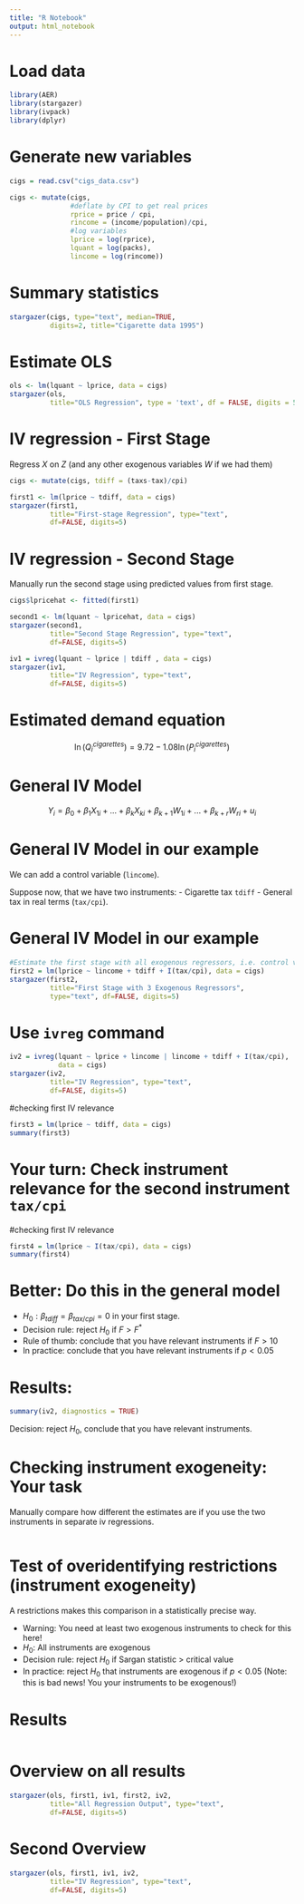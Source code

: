 ```yaml
---
title: "R Notebook"
output: html_notebook
---
```


# Load data

```r


library(AER)
library(stargazer)
library(ivpack)
library(dplyr)

```


# Generate new variables

```r

cigs = read.csv("cigs_data.csv")

cigs <- mutate(cigs,
               #deflate by CPI to get real prices
               rprice = price / cpi,
               rincome = (income/population)/cpi,
               #log variables
               lprice = log(rprice),
               lquant = log(packs),
               lincome = log(rincome))
```



# Summary statistics
```r
stargazer(cigs, type="text", median=TRUE,
          digits=2, title="Cigarette data 1995")
```

# Estimate OLS

```r
ols <- lm(lquant ~ lprice, data = cigs)
stargazer(ols,
          title="OLS Regression", type = 'text', df = FALSE, digits = 5)
```



# IV regression - First Stage

Regress $X$ on $Z$ (and any other exogenous variables $W$ if we had them)

```r
cigs <- mutate(cigs, tdiff = (taxs-tax)/cpi)

first1 <- lm(lprice ~ tdiff, data = cigs) 
stargazer(first1,  
          title="First-stage Regression", type="text", 
          df=FALSE, digits=5)
```

# IV regression - Second Stage

Manually run the second stage using predicted values from first stage.
```r
cigs$lpricehat <- fitted(first1)

second1 <- lm(lquant ~ lpricehat, data = cigs)
stargazer(second1,  
          title="Second Stage Regression", type="text", 
          df=FALSE, digits=5)
```


```r
iv1 = ivreg(lquant ~ lprice | tdiff , data = cigs)
stargazer(iv1, 
          title="IV Regression", type="text", 
          df=FALSE, digits=5)
```


# Estimated demand equation

$$\ln(Q_i^{cigarettes})=9.72-1.08\ln(P_i^{cigarettes})$$


# General IV Model

$$Y_i=\beta_0+\beta_1X_{1i}+...+\beta_kX_{ki}+\beta_{k+1}W_{1i}+...+\beta_{k+r}W_{ri}+u_i$$



# General IV Model in our example

We can add a control variable (`lincome`).

Suppose now, that we have two instruments:
- Cigarette tax `tdiff`
- General tax in real terms (`tax/cpi`).


# General IV Model in our example

```r
#Estimate the first stage with all exogenous regressors, i.e. control vars and instruments
first2 = lm(lprice ~ lincome + tdiff + I(tax/cpi), data = cigs)
stargazer(first2, 
          title="First Stage with 3 Exogenous Regressors", 
          type="text", df=FALSE, digits=5) 
```

# Use `ivreg` command

```r
iv2 = ivreg(lquant ~ lprice + lincome | lincome + tdiff + I(tax/cpi),
            data = cigs)
stargazer(iv2, 
          title="IV Regression", type="text", 
          df=FALSE, digits=5) 

```


#checking first IV relevance
```r
first3 = lm(lprice ~ tdiff, data = cigs)
summary(first3)
```


# Your turn: Check instrument relevance for the second instrument `tax/cpi`
#checking first IV relevance
```r
first4 = lm(lprice ~ I(tax/cpi), data = cigs)
summary(first4)

```

# Better: Do this in the general model

- $H_0: \beta_{tdiff}=\beta_{tax/cpi}=0$ in your first stage.
- Decision rule: reject $H_0$ if $F>F^*$
- Rule of thumb: conclude that you have relevant instruments if $F>10$
- In practice: conclude that you have relevant instruments if $p<0.05$

# Results:
```r
summary(iv2, diagnostics = TRUE)
```



Decision: reject $H_0$, conclude that you have relevant instruments.



# Checking instrument exogeneity: Your task

Manually compare how different the estimates are if you use the two instruments in separate iv regressions.
\tiny
```r

```

# Test of overidentifying restrictions (instrument exogeneity)

A \textcolor{red}{test of overidentifying} restrictions makes this comparison in a statistically precise way.

- Warning: You need at least two exogenous instruments to check for this here!
- $H_0:$ All instruments are exogenous
- Decision rule: reject $H_0$ if Sargan statistic $>$ critical value
- In practice: reject $H_0$ that instruments are exogenous if $p<0.05$ (Note: this is bad news! You \textit{want} your instruments to be exogenous!)


# Results

```r
```


# Overview on all results

```r
stargazer(ols, first1, iv1, first2, iv2, 
          title="All Regression Output", type="text", 
          df=FALSE, digits=5) 

```


# Second Overview
```r
stargazer(ols, first1, iv1, iv2, 
          title="IV Regression", type="text", 
          df=FALSE, digits=5) 

```


